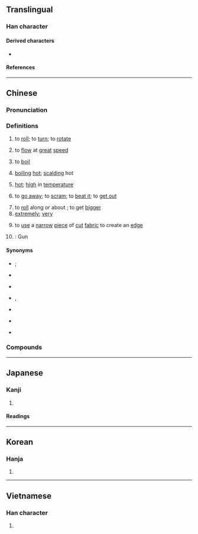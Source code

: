 {{also|滚}}
{{character info}}
==Translingual==

===Han character===
{{Han char|rn=85|rad=水|as=11|sn=14|four=30132|canj=EYCV|ids=⿰氵袞}}

====Derived characters====
* {{l|mul|𡁺}}

====References====
{{Han ref|kx=0644.170|dkj=18098|dj=1052.020|hdz=31705.040|uh=6EFE}}

----

==Chinese==
{{zh-forms|s=滚}}

===Pronunciation===
{{zh-pron
|m=gǔn
|c=gwan2
|h=pfs=kún
|md=
|mn=kún
|mn-t=gung2
|w=
|x=gun3
|mc=y
|oc=y
|ma=Zh-gun.ogg
|mna=Taiwanese-Tone_2.ogg
|cat=v,c:a,h:a,adv,pn
}}

===Definitions===
{{zh-hanzi}}

# to [[roll]]; to [[turn]]; to [[rotate]]
# {{lb|zh|of a flood}} to [[flow]] at [[great]] [[speed]]
# to [[boil]] {{gl|bubble and turn to vapour}}
#: {{zh-x|滾水|boiling water|C}}
# {{lb|zh|Cantonese|Gan|Hakka}} [[boiling]] [[hot]]; [[scalding]] hot
# {{lb|zh|dialectal Hakka}} [[hot]]; [[high]] in [[temperature]] {{gl|in general}}
# {{lb|zh|chiefly|as imperative|derogatory|colloquial|dismissal}} to [[go away]]; to [[scram]]; to [[beat it]]; to [[get out]]
#: {{zh-x|你 給 我 滾！|Get out of my face!}}
# to [[roll]] along or about {{gl|in snow or flour}}; to get [[bigger]]
# [[extremely]]; [[very]]
# {{lb|zh|sewing}} to [[use]] a [[narrow]] [[piece]] of [[cut]] [[fabric]] to create an [[edge]]
# {{surname|zh}}: Gun

====Synonyms====
* {{s|to roll}} {{zh-l|旋轉}}; {{q|Jin}} {{zh-l|骨攏}}
* {{s|to flow at great speed}} {{zh-l|奔流}}
* {{s|to go away}}
{{zh-syn-saurus|滾蛋}}
* {{s|to boil}} {{zh-l|沸騰}}, {{zh-l|滾開}}
* {{s|boiling hot}}
{{zh-dial|燙}}
* {{s|hot}}
{{zh-dial|熱}}
* {{s|extremely}}
{{zh-syn-saurus|極其}}

===Compounds===
{{zh-der|滾邊|滾齒機|滾存|滾打|滾蛋|滾刀|滾刀肉|滾動|滾動摩擦|滾動軸承|滾翻|滾肥|滾沸|滾槓|滾瓜爛熟|滾瓜溜圓|滾瓜流油|滾滾|滾開|滾雷|滾輪|滾熱|滾水|滾水壩|滾湯|滾淌|滾燙|滾筒|滾雪球|滾圓|滾針軸承|滾珠|滾珠軸承|滾柱軸承|圓滾滾|後滾翻|強強滾|屎滾尿流|屁滾尿流|尿流屁滾|利上滾利|撒潑打滾|滾調|滾出去|滾肚|拾頭打滾|滾球兒|滾白水|滾奏法|熱滾滾|滾利|滾馳|滾兒|滾地球|滾子|滾來滾去|滾滾紅塵|滾滾蹡蹡|搖滾|洪波滾雪|打滾|搖滾樂|打滾撒潑|滾肚索|滾刀筋|滾車轍的|滾起來|滾落|滾翻運動|滾白|滾瓜兒|滾唱|滾鞍|泡滾|撲交打滾|黃塵滾滾|連爬帶滾|粗滾滾|鑲滾|翻滾滾|驢打滾|驢打滾兒|翻滾|滾河|滾瀉|沙沙滾}}

{{zh-cat|Elementary}}

----

==Japanese==

===Kanji===
{{ja-kanji|grade=|rs=水11}}

# {{rfdef|ja|sort=水11}}

====Readings====
{{ja-readings
|goon=こん
|kanon=こん
|kun=たぎ-る, たぎ-らかす
}}

----

==Korean==

===Hanja===
{{ko-hanja|곤}}

# {{rfdef|ko|sort=水11}}

----

==Vietnamese==

===Han character===
{{vi-readings|rs=水11|reading=[[củn]], [[cổn]], [[cuộn]], [[ngổn]]}}

# {{rfdef|vi|sort=水11}}